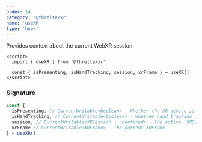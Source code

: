 ```yaml
---
order: 14
category: '@threlte/xr'
name: 'useXR'
type: 'hook'
---
```


Provides context about the current WebXR session.

```svelte
<script>
  import { useXR } from '@threlte/xr'

  const { isPresenting, isHandTracking, session, xrFrame } = useXR()
</script>
```

### Signature

```ts
const {
  isPresenting, // CurrentWritable<boolean> - Whether the XR device is presenting in an XR session
  isHandTracking, // CurrentWritable<boolean> - Whether hand tracking inputs are active
  session, // CurrentWritable<XRSession | undefined> - The active `XRSession`
  xrFrame // CurrentWritable<XRFrame> - The current XRFrame
} = useXR()
```
